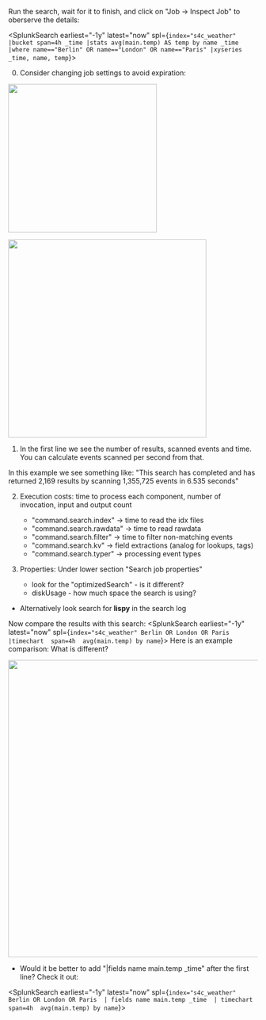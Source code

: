 
Run the search, wait for it to finish, and click on "Job -> Inspect Job" to oberserve the details: 

<SplunkSearch earliest="-1y" latest="now"  spl={`index="s4c_weather" 
|bucket span=4h _time
|stats avg(main.temp) AS temp by name _time
|where name=="Berlin" OR name=="London" OR name=="Paris"
|xyseries _time, name, temp`}>
</SplunkSearch>

0. Consider changing job settings to avoid expiration: 
<img src="/static/app/splunk4champions2/images/jobsettings1.png" width="300" />
<p>
<img src="/static/app/splunk4champions2/images/jobsettings2.png" width="400" />
</p>

1. In the first line we see the number of results, scanned events and time. 
You can calculate events scanned per second from that. 

In this example we see something like: 
"This search has completed and has returned 2,169 results by scanning 1,355,725 events in 6.535 seconds"



2. Execution costs: time to process each component, number of invocation, input and output count
    * "command.search.index" -> time to read the idx files 
    * "command.search.rawdata" -> time to read rawdata
    * "command.search.filter" -> time to filter non-matching events
    * "command.search.kv" -> field extractions (analog for lookups, tags)
    * "command.search.typer" -> processing event types


3. Properties:  Under lower section "Search job properties" 
    * look for the "optimizedSearch" - is it different?
    * diskUsage - how much space the search is using?

* Alternatively look search for <b>lispy</b> in the search log


 Now compare the results with this search: 
<SplunkSearch earliest="-1y" latest="now"  spl={`index="s4c_weather" Berlin OR London OR Paris 
|timechart  span=4h  avg(main.temp) by name`}>
</SplunkSearch>
Here is an example comparison: 
What is different? 
<p>
<img src="/static/app/splunk4champions2/images/jobcompare.png" width="600" />
</p>

* Would it be better to add "|fields name main.temp _time"
after the first line? Check it out:


<SplunkSearch earliest="-1y" latest="now"  spl={`index="s4c_weather" Berlin OR London OR Paris 
| fields name main.temp _time 
| timechart  span=4h  avg(main.temp) by name`}>
</SplunkSearch>